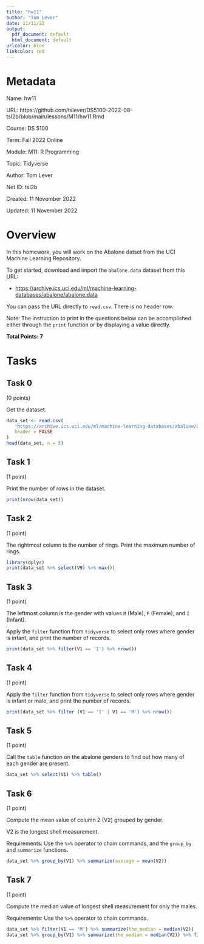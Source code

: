 ```yaml
---
title: "hw11"
author: "Tom Lever"
date: 11/11/22
output:
  pdf_document: default
  html_document: default
urlcolor: blue
linkcolor: red
---
```


# Metadata

Name:    hw11

URL:     https://github.com/tslever/DS5100-2022-08-tsl2b/blob/main/lessons/M11/hw11.Rmd

Course:  DS 5100

Term:    Fall 2022 Online

Module:  M11: R Programming

Topic:   Tidyverse

Author:  Tom Lever

Net ID:  tsl2b

Created: 11 November 2022

Updated: 11 November 2022

# Overview

In this homework, you will work on the Abalone datset from the UCI Machine Learning Repository.

To get started, download and import the `abalone.data` dataset from this URL:

* [https://archive.ics.uci.edu/ml/machine-learning-databases/abalone/abalone.data]( https://archive.ics.uci.edu/ml/machine-learning-databases/abalone/abalone.data)

You can pass the URL directly to `read.csv`. There is no header row.

Note: The instruction to print in the questions below can be accomplished either through the `print` function or by displaying a value directly.

**Total Points: 7**

# Tasks

## Task 0
(0 points)

Get the dataset.

```r
data_set <- read.csv(
   'https://archive.ics.uci.edu/ml/machine-learning-databases/abalone/abalone.data',
   header = FALSE
)
head(data_set, n = 3)
```

## Task 1
(1 point)

Print the number of rows in the dataset.

```r
print(nrow(data_set))
```

## Task 2
(1 point)

The rightmost column is the number of rings. Print the maximum number of rings.

```r
library(dplyr)
print(data_set %>% select(V9) %>% max())
```

## Task 3
(1 point)

The leftmost column is the gender with values `M` (Male), `F` (Female), and `I` (Infant).

Apply the `filter` function from `tidyverse` to select only rows where gender is infant, and print the number of records.

```r
print(data_set %>% filter(V1 == 'I') %>% nrow())
```

## Task 4
(1 point)

Apply the `filter` function from `tidyverse` to select only rows where gender is infant or male, and print the number of records.

```r
print(data_set %>% filter (V1 == 'I' | V1 == 'M') %>% nrow())
```

## Task 5
(1 point)

Call the `table` function on the abalone genders to find out how many of each gender are present.

```r
data_set %>% select(V1) %>% table()
```

## Task 6
(1 point)

Compute the mean value of column 2 (V2) grouped by gender.

V2 is the longest shell measurement.

Requirements: Use the `%>%` operator to chain commands, and the `group_by` and `summarize` functions.

```r
data_set %>% group_by(V1) %>% summarize(average = mean(V2))
```

## Task 7
(1 point)

Compute the median value of longest shell measurement for only the males.

Requirements: Use the `%>%` operator to chain commands.

```r
data_set %>% filter(V1 == 'M') %>% summarize(the_median = median(V2))
data_set %>% group_by(V1) %>% summarize(the_median = median(V2)) %>% filter(V1 == 'M')
```